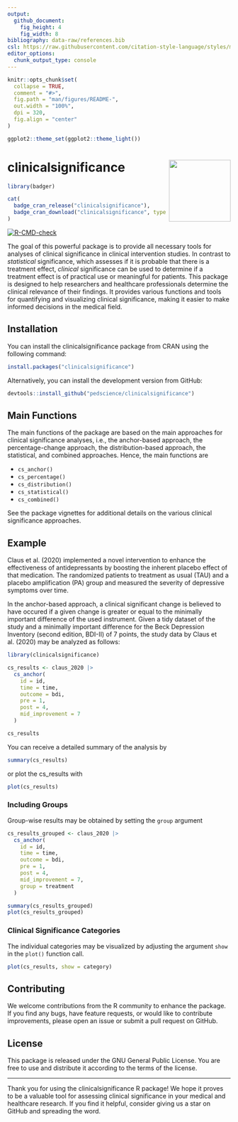 ```yaml
---
output: 
  github_document:
    fig_height: 4
    fig_width: 8
bibliography: data-raw/references.bib
csl: https://raw.githubusercontent.com/citation-style-language/styles/master/apa.csl
editor_options: 
  chunk_output_type: console
---
```


<!-- README.md is generated from README.Rmd. Please edit that file -->

```r
knitr::opts_chunk$set(
  collapse = TRUE,
  comment = "#>",
  fig.path = "man/figures/README-",
  out.width = "100%",
  dpi = 320,
  fig.align = "center"
)

ggplot2::theme_set(ggplot2::theme_light())
```

# clinicalsignificance <img src="man/figures/logo.png" align="right" height="139" alt="" />

<!-- badges: start -->

```r
library(badger)
```

```r
cat(
  badge_cran_release("clinicalsignificance"),
  badge_cran_download("clinicalsignificance", type = "grand-total")
)
```

[![R-CMD-check](https://github.com/pedscience/clinicalsignificance/actions/workflows/R-CMD-check.yaml/badge.svg)](https://github.com/pedscience/clinicalsignificance/actions/workflows/R-CMD-check.yaml)
<!-- badges: end -->



The goal of this powerful package is to provide all necessary tools for analyses of clinical significance in clinical intervention studies. In contrast to *statistical* significance, which assesses if it is probable that there is a treatment effect, *clinical* significance can be used to determine if a treatment effect is of practical use or meaningful for patients. This package is designed to help researchers and healthcare professionals determine the clinical relevance of their findings. It provides various functions and tools for quantifying and visualizing clinical significance, making it easier to make informed decisions in the medical field.


## Installation
You can install the clinicalsignificance package from CRAN using the following command:

```r
install.packages("clinicalsignificance")
```

Alternatively, you can install the development version from GitHub:

```r
devtools::install_github("pedscience/clinicalsignificance")
```


## Main Functions
The main functions of the package are based on the main approaches for clinical significance analyses, i.e., the anchor-based approach, the percentage-change approach, the distribution-based approach, the statistical, and combined approaches. Hence, the main functions are

- `cs_anchor()`
- `cs_percentage()`
- `cs_distribution()`
- `cs_statistical()`
- `cs_combined()`

See the package vignettes for additional details on the various clinical significance approaches.


## Example
Claus et al. (2020) implemented a novel intervention to enhance the effectiveness of antidepressants by boosting the inherent placebo effect of that medication. The randomized patients to treatment as usual (TAU) and a placebo amplification (PA) group and measured the severity of depressive symptoms over time.

In the anchor-based approach, a clinical significant change is believed to have occured if a given change is greater or equal to the minimally important difference of the used instrument. Given a tidy dataset of the study and a minimally important difference for the Beck Depression Inventory (second edition, BDI-II) of 7 points, the study data by Claus et al. (2020) may be analyzed as follows: 

```r
library(clinicalsignificance)

cs_results <- claus_2020 |>
  cs_anchor(
    id = id,
    time = time,
    outcome = bdi,
    pre = 1,
    post = 4,
    mid_improvement = 7
  )

cs_results
```

You can receive a detailed summary of the analysis by

```r
summary(cs_results)
```

or plot the cs_results with

```r
plot(cs_results)
```


### Including Groups
Group-wise results may be obtained by setting the `group` argument

```r
cs_results_grouped <- claus_2020 |>
  cs_anchor(
    id = id,
    time = time,
    outcome = bdi,
    pre = 1,
    post = 4,
    mid_improvement = 7,
    group = treatment
  )

summary(cs_results_grouped)
plot(cs_results_grouped)
```


### Clinical Significance Categories
The individual categories may be visualized by adjusting the argument `show` in the `plot()` function call.

```r
plot(cs_results, show = category)
```





## Contributing
We welcome contributions from the R community to enhance the package. If you find any bugs, have feature requests, or would like to contribute improvements, please open an issue or submit a pull request on GitHub.

## License
This package is released under the GNU General Public License. You are free to use and distribute it according to the terms of the license.

---

Thank you for using the clinicalsignificance R package! We hope it proves to be a valuable tool for assessing clinical significance in your medical and healthcare research. If you find it helpful, consider giving us a star on GitHub and spreading the word.
